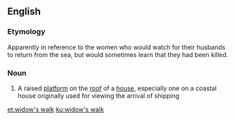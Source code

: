 ==English==

===Etymology===
Apparently in reference to the women who would watch for their husbands to return from the sea, but would sometimes learn that they had been killed.

===Noun===
{{wikipedia}}
{{en-noun|head=[[widow]]'s [[walk]]}}

# {{lb|en|US}} A raised [[platform]] on the [[roof]] of a [[house]], especially one on a coastal house originally used for viewing the arrival of shipping

[[et:widow's walk]]
[[ku:widow's walk]]